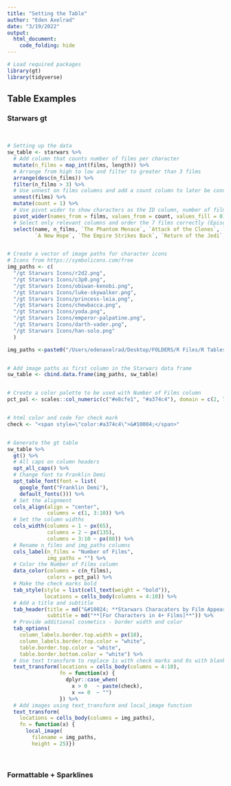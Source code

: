 ```yaml
---
title: "Setting the Table"
author: "Eden Axelrad"
date: "3/19/2022"
output: 
  html_document:
    code_folding: hide
---
```


```r

# Load required packages
library(gt)
library(tidyverse)

```

## Table Examples {.tabset .tabset-pills}

### Starwars gt

<br>

```r

# Setting up the data
sw_table <- starwars %>%
  # Add column that counts number of films per character 
  mutate(n_films = map_int(films, length)) %>%
  # Arrange from high to low and filter to greater than 3 films
  arrange(desc(n_films)) %>%
  filter(n_films > 3) %>%
  # Use unnest on films columns and add a count column to later be converted to a check mark
  unnest(films) %>%
  mutate(count = 1) %>%
  # Use pivot wider to show characters as the ID column, number of films,and all 7 films 
  pivot_wider(names_from = films, values_from = count, values_fill = 0) %>%
  # Select only relevant columns and order the 7 films correctly (Episode I to VII)
  select(name, n_films, `The Phantom Menace`, `Attack of the Clones`, `Revenge of the Sith`, 
         `A New Hope`, `The Empire Strikes Back`, `Return of the Jedi`, `The Force Awakens`) 


# Create a vector of image paths for character icons 
# Icons from https://symbolicons.com/free
img_paths <- c(
  "/gt Starwars Icons/r2d2.png", 
  "/gt Starwars Icons/c3p0.png",
  "/gt Starwars Icons/obiwan-kenobi.png",
  "/gt Starwars Icons/luke-skywalker.png",
  "/gt Starwars Icons/princess-leia.png",
  "/gt Starwars Icons/chewbacca.png", 
  "/gt Starwars Icons/yoda.png",
  "/gt Starwars Icons/emperor-palpatine.png",
  "/gt Starwars Icons/darth-vader.png",
  "/gt Starwars Icons/han-solo.png"
  )

img_paths <-paste0("/Users/edenaxelrad/Desktop/FOLDERS/R Files/R Tables", img_paths)


# Add image paths as first column in the Starwars data frame 
sw_table <- cbind.data.frame(img_paths, sw_table)


# Create a color palette to be used with Number of Films column
pct_pal <- scales::col_numeric(c("#e8cfe1", "#a374c4"), domain = c(2, 7), alpha = 0.5)


# html color and code for check mark
check <- "<span style=\"color:#a374c4\">&#10004;</span>"


# Generate the gt table
sw_table %>% 
  gt() %>%
  # All caps on column headers
  opt_all_caps() %>% 
  # Change font to Franklin Demi 
  opt_table_font(font = list(
    google_font("Franklin Demi"), 
    default_fonts())) %>%
  # Set the alignment 
  cols_align(align = "center",
             columns = c(1, 3:10)) %>%
  # Set the column widths
  cols_width(columns = 1 ~ px(65),
             columns = 2 ~ px(135),
             columns = 3:10 ~ px(88)) %>%
  # Rename n_films and img_paths columns
  cols_label(n_films = "Number of Films",
             img_paths = "") %>% 
  # Color the Number of Films column
  data_color(columns = c(n_films),
             colors = pct_pal) %>%
  # Make the check marks bold
  tab_style(style = list(cell_text(weight = "bold")),
            locations = cells_body(columns = 4:10)) %>%
  # Add a title and subtitle
  tab_header(title = md("&#10024; **Starwars Characaters by Film Appearnce** &#10024;"),
             subtitle = md("**[For Characters in 4+ Films]**")) %>%
  # Provide additional cosmetics - border width and color
  tab_options(
    column_labels.border.top.width = px(18),
    column_labels.border.top.color = "white",
    table.border.top.color = "white",
    table.border.bottom.color = "white") %>%
  # Use text transform to replace 1s with check marks and 0s with blanks
  text_transform(locations = cells_body(columns = 4:10),
                 fn = function(x) {
                   dplyr::case_when(
                     x > 0   ~ paste(check),
                     x == 0  ~ "")
                 }) %>%
  # Add images using text_transform and local_image function
  text_transform(
    locations = cells_body(columns = img_paths),
    fn = function(x) {
      local_image(
        filename = img_paths,
        height = 25)}) 

```

<br>

### Formattable + Sparklines

```r



```


